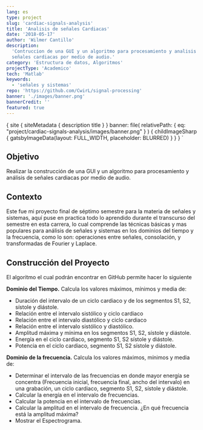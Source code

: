 ```yaml
---
lang: es
type: project
slug: 'cardiac-signals-analysis'
title: 'Analisis de señales Cardiacas'
date: '2018-05-17'
author: 'Wilmer Cantillo'
description:
  'Contruccion de una GUI y un algoritmo para procesamiento y analisis de
  señales cardiacas por medio de audio.'
category: 'Estructura de datos, Algoritmos'
projectType: 'Academico'
tech: 'Matlab'
keywords:
  - 'señales y sistemas'
repo: 'https://github.com/CwirL/signal-processing'
banner: './images/banner.png'
bannerCredit: ''
featured: true
---
```


  {
    site {
      siteMetadata {
        description
        title
      }
    }
    banner: file(
      relativePath: { eq: "project/cardiac-signals-analysis/images/banner.png" }
    ) {
      childImageSharp {
        gatsbyImageData(layout: FULL_WIDTH, placeholder: BLURRED)
      }
    }
  }
`

## Objetivo

Realizar la construcción de una GUI y un algoritmo para procesamiento y análisis
de señales cardiacas por medio de audio.

## Contexto

Este fue mi proyecto final de séptimo semestre para la materia de señales y
sistemas, aquí puse en practica todo lo aprendido durante el transcurso del
semestre en esta carrera, lo cual comprende las técnicas básicas y mas populares
para análisis de señales y sistemas en los dominios del tiempo y la frecuencia,
como lo son: operaciones entre señales, consolación, y transformadas de Fourier
y Laplace.

## Construcción del Proyecto

El algoritmo el cual podrán encontrar en GitHub permite hacer lo siguiente

**Dominio del Tiempo.** Calcula los valores máximos, mínimos y media de:

- Duración del intervalo de un ciclo cardiaco y de los segmentos S1, S2, sístole
  y diástole.
- Relación entre el intervalo sistólico y ciclo cardiaco
- Relación entre el intervalo diastólico y ciclo cardiaco
- Relación entre el intervalo sistólico y diastólico.
- Amplitud máxima y mínima en los segmentos S1, S2, sístole y diástole.
- Energía en el ciclo cardiaco, segmento S1, S2 sístole y diástole.
- Potencia en el ciclo cardiaco, segmento S1, S2 sístole y diástole.

**Dominio de la frecuencia.** Calcula los valores máximos, mínimos y media de:

- Determinar el intervalo de las frecuencias en donde mayor energía se concentra
  (Frecuencia inicial, frecuencia final, ancho del intervalo) en una grabación,
  un ciclo cardiaco, segmento S1, S2, sístole y diástole.
- Calcular la energía en el intervalo de frecuencias.
- Calcular la potencia en el intervalo de frecuencias.
- Calcular la amplitud en el intervalo de frecuencia. ¿En qué frecuencia está la
  amplitud máxima?
- Mostrar el Espectrograma.
